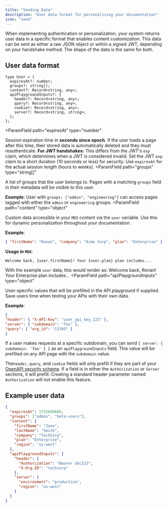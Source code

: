 ```yaml
---
title: "Sending Data"
description: "User data format for personalizing your documentation"
icon: "send"
---
```


When implementing authentication or personalization, your system returns user data in a specific format that enables content customization. This data can be sent as either a raw JSON object or within a signed JWT, depending on your handshake method. The shape of the data is the same for both.

## User data format

```tsx
type User = {
  expiresAt?: number;
  groups?: string[];
  content?: Record<string, any>;
  apiPlaygroundInputs?: {
    header?: Record<string, any>;
    query?: Record<string, any>;
    cookie?: Record<string, any>;
    server?: Record<string, string>;
  };
};
```

<ParamField
  path="expiresAt"
  type="number"
>
  Session expiration time in **seconds since epoch**. If the user loads a page after this time, their stored data is automatically deleted and they must reauthenticate.
  <Warning><b>For JWT handshakes:</b> This differs from the JWT's `exp` claim, which determines when a JWT is considered invalid. Set the JWT `exp` claim to a short duration (10 seconds or less) for security. Use `expiresAt` for the actual session length (hours to weeks).</Warning>
</ParamField>
<ParamField
  path="groups"
  type="string[]"
>
  A list of groups that the user belongs to. Pages with a matching `groups` field in their metadata will be visible to this user.

  **Example**: User with `groups: ["admin", "engineering"]` can access pages tagged with either the `admin` or `engineering` groups.
</ParamField>
<ParamField
  path="content"
  type="object"
>
  Custom data accessible in your `MDX` content via the `user` variable. Use this for dynamic personalization throughout your documentation.

  **Example**:
  ```JSON
  { "firstName": "Ronan", "company": "Acme Corp", "plan": "Enterprise" }
  ```

  **Usage in `MDX`**:
  ```MDX
  Welcome back, {user.firstName}! Your {user.plan} plan includes...
  ```
  With the example `user` data, this would render as: Welcome back, Ronan! Your Enterprise plan includes...
</ParamField>
<ParamField
  path="apiPlaygroundInputs"
  type="object"
>
  User-specific values that will be prefilled in the API playground if supplied. Save users time when testing your APIs with their own data.

  **Example**:
  ```json
  {
  "header": { "X-API-Key": "user_api_key_123" },
  "server": { "subdomain": "foo" },
  "query": { "org_id": "12345" }
  }
  ```
  If a user makes requests at a specific subdomain, you can send `{ server: { subdomain: 'foo' } }` as an `apiPlaygroundInputs` field. This value will be prefilled on any API page with the `subdomain` value.

  <Note>The`header`, `query`, and `cookie` fields will only prefill if they are part of your [OpenAPI security scheme](https://swagger.io/docs/specification/authentication/). If a field is in either the `Authorization` or `Server` sections, it will prefill. Creating a standard header parameter named `Authorization` will not enable this feature.</Note>
</ParamField>

## Example user data

```json
{
  "expiresAt": 1735689600,
  "groups": ["admin", "beta-users"],
  "content": {
    "firstName": "Jane",
    "lastName": "Smith",
    "company": "TechCorp",
    "plan": "Enterprise",
    "region": "us-west"
  },
  "apiPlaygroundInputs": {
    "header": {
      "Authorization": "Bearer abc123",
      "X-Org-ID": "techcorp"
    },
    "server": {
      "environment": "production",
      "region": "us-west"
    }
  }
}
```

